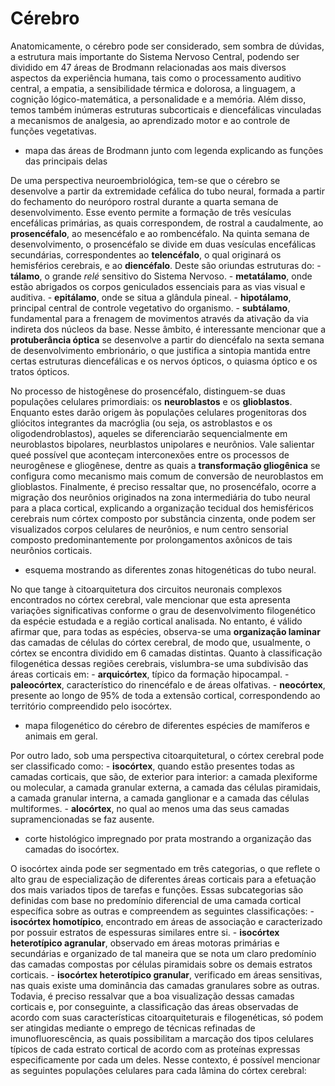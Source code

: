 # Cérebro

Anatomicamente, o cérebro pode ser considerado, sem sombra de dúvidas, a estrutura mais importante do Sistema Nervoso Central, podendo ser dividido em 47 áreas de Brodmann relacionadas aos mais diversos aspectos da experiência humana, tais como o processamento auditivo central, a empatia, a sensibilidade térmica e dolorosa, a linguagem, a cognição lógico-matemática, a personalidade e a memória. Além disso, temos também inúmeras estruturas subcorticais e diencefálicas vinculadas a mecanismos de analgesia, ao aprendizado motor e ao controle de funções vegetativas.

- mapa das áreas de Brodmann junto com legenda explicando as funções das principais delas

De uma perspectiva neuroembriológica, tem-se que o cérebro se desenvolve a partir da extremidade cefálica do tubo neural, formada a partir do fechamento do neuróporo rostral durante a quarta semana de desenvolvimento. Esse evento permite a formação de três vesículas encefálicas primárias, as quais correspondem, de rostral a caudalmente, ao **prosencéfalo**, ao mesencéfalo e ao rombencéfalo. Na  quinta semana de desenvolvimento, o prosencéfalo se divide em duas vesículas encefálicas secundárias, correspondentes ao **telencéfalo**, o qual originará os hemisférios cerebrais, e ao **diencéfalo**. Deste são oriundas estruturas do:
-   **tálamo**, o grande _relé_ sensitivo do Sistema Nervoso.
-   **metatálamo**, onde estão abrigados os corpos geniculados essenciais para as vias visual e auditiva. 
-   **epitálamo**, onde se situa a glândula pineal. 
-   **hipotálamo**, principal central de controle vegetativo do organismo.
-   **subtálamo**, fundamental para a frenagem de movimentos através da ativação da via indireta dos núcleos da base.
Nesse âmbito, é interessante mencionar que a **protuberância óptica** se desenvolve a partir do diencéfalo na sexta semana de desenvolvimento embrionário, o que justifica a sintopia mantida entre certas estruturas diencefálicas e os nervos ópticos, o quiasma óptico e os tratos ópticos.

No processo de histogênese do prosencéfalo, distinguem-se duas populações celulares primordiais: os **neuroblastos** e os **glioblastos**. Enquanto estes darão origem às populações celulares progenitoras dos gliócitos integrantes da macróglia (ou seja, os astroblastos e os oligodendroblastos), aqueles se diferenciarão sequencialmente em neuroblastos bipolares, neurblastos unipolares e neurônios. Vale salientar queé possível que aconteçam interconexões entre os processos de neurogênese e gliogênese, dentre as quais a **transformação gliogênica** se configura como mecanismo mais comum de conversão de neuroblastos em glioblastos. Finalmente, é preciso ressaltar que, no prosencéfalo, ocorre a migração dos neurônios originados na zona intermediária do tubo neural para a placa cortical, explicando a organização tecidual dos hemisféricos cerebrais num córtex composto por substância cinzenta, onde podem ser visualizados corpos celulares de neurônios, e num centro sensorial composto predominantemente por prolongamentos axônicos de tais neurônios corticais.

- esquema mostrando as diferentes zonas hitogenéticas do tubo neural.

No que tange à citoarquitetura dos circuitos neuronais complexos encontrados no córtex cerebral, vale mencionar que esta apresenta variações significativas conforme o grau de desenvolvimento filogenético da espécie estudada e a região cortical analisada. No entanto, é válido afirmar que, para todas as espécies, observa-se uma **organização laminar** das camadas de células do córtex cerebral, de modo que, usualmente, o córtex se encontra dividido em 6 camadas distintas. Quanto à classificação filogenética dessas regiões cerebrais, vislumbra-se uma subdivisão das áreas corticais em:
-   **arquicórtex**, típico da formação hipocampal.
-   **paleocórtex**, característico do rinencéfalo e de áreas olfativas.
-   **neocórtex**, presente ao longo de 95% de toda a extensão cortical, correspondendo ao território compreendido pelo isocórtex.

- mapa filogenético do cérebro de diferentes espécies de mamíferos e animais em geral.

Por outro lado, sob uma perspectiva citoarquitetural, o córtex cerebral pode ser classificado como:
-   **isocórtex**, quando estão presentes todas as camadas corticais, que são, de exterior para interior: a camada plexiforme ou molecular, a camada granular externa, a camada das células piramidais, a camada granular interna, a camada ganglionar e a camada das células multiformes.
-   **alocórtex**, no qual ao menos uma das seus camadas supramencionadas se faz ausente.

- corte histológico impregnado por prata mostrando a organização das camadas do isocórtex.

O isocórtex ainda pode ser segmentado em três categorias, o que reflete o alto grau de especialização de diferentes áreas corticais para a efetuação dos mais variados tipos de tarefas e funções. Essas subcategorias são definidas com base no predomínio diferencial de uma camada cortical específica sobre as outras e compreendem as seguintes classificações:
-   **isocórtex homotípico**, encontrado em áreas de associação e caracterizado por possuir estratos de espessuras similares entre si.
-   **isocórtex heterotípico agranular**, observado em áreas motoras primárias e secundárias e organizado de tal maneira que se nota um claro predomínio das camadas compostas por células piramidais sobre os demais estratos corticais.
-   **isocórtex heterotípico granular**, verificado em áreas sensitivas, nas quais existe uma dominância das camadas granulares sobre as outras.
Todavia, é preciso ressalvar que a boa visualização dessas camadas corticais e, por conseguinte, a classificação das áreas observadas de acordo com suas características citoarquiteturais e filogenéticas, só podem ser atingidas mediante o  emprego de técnicas refinadas de imunofluorescência, as quais possibilitam a marcação dos tipos celulares típicos de cada estrato cortical de acordo com as proteínas expressas especificamente por cada um deles. Nesse contexto, é possível mencionar as seguintes populações celulares para cada lâmina do córtex cerebral: